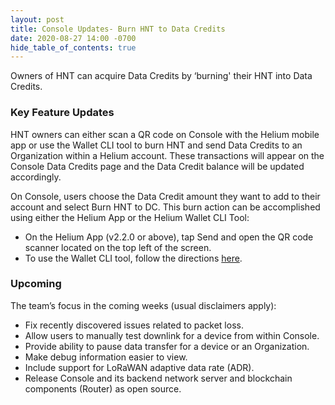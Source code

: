 ```yaml
---
layout: post
title: Console Updates- Burn HNT to Data Credits
date: 2020-08-27 14:00 -0700
hide_table_of_contents: true
---
```


Owners of HNT can acquire Data Credits by ‘burning' their HNT into Data Credits.

<!--truncate-->

### Key Feature Updates

HNT owners can either scan a QR code on Console with the Helium mobile app or use the Wallet CLI
tool to burn HNT and send Data Credits to an Organization within a Helium account. These
transactions will appear on the Console Data Credits page and the Data Credit balance will be
updated accordingly.

On Console, users choose the Data Credit amount they want to add to their account and select Burn
HNT to DC. This burn action can be accomplished using either the Helium App or the Helium Wallet CLI
Tool:

- On the Helium App (v2.2.0 or above), tap Send and open the QR code scanner located on the top left
  of the screen.
- To use the Wallet CLI tool, follow the directions
  [here](https://developer.helium.com/blockchain/blockchain-cli#burn).

### Upcoming

The team’s focus in the coming weeks (usual disclaimers apply):

- Fix recently discovered issues related to packet loss.
- Allow users to manually test downlink for a device from within Console.
- Provide ability to pause data transfer for a device or an Organization.
- Make debug information easier to view.
- Include support for LoRaWAN adaptive data rate (ADR).
- Release Console and its backend network server and blockchain components (Router) as open source.
